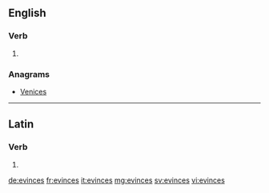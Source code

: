 ==English==

===Verb===
{{head|en}}

# {{en-third-person singular of|evince}}

===Anagrams===
* [[Venices#English|Venices]]

----

==Latin==

===Verb===
{{la-verb-form|ēvincēs}}

# {{conjugation of|ēvincō||2|s|fut|act|ind|lang=la}}

[[de:evinces]]
[[fr:evinces]]
[[it:evinces]]
[[mg:evinces]]
[[sv:evinces]]
[[vi:evinces]]